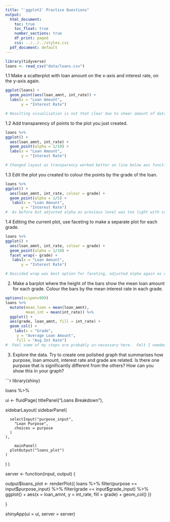 ```yaml
---
title: "`ggplot2` Practice Questions"
output:
  html_document:
    toc: true
    toc_float: true
    number_sections: true
    df_print: paged
    css: ../../../styles.css
  pdf_document: default
---
```


```r
library(tidyverse)
loans <- read_csv("data/loans.csv")
```

1.1	Make a scatterplot with loan amount on the x-axis and interest rate, on the y-axis again.
```r
ggplot(loans) +
  geom_point(aes(loan_amnt, int_rate)) +
  labs(x = "Loan Amount",
       y = "Interest Rate") 

# Resulting visualisation is not that clear due to sheer amount of data.  Biggest takeaway is the high density of low loan amounts with low/medium interest rate. Graph is overloaded in bottom left quadrant.

```

1.2	Add transparency of points to the plot you just created.
```r
loans %>% 
ggplot() +
  aes(loan_amnt, int_rate) +
  geom_point(alpha = 1/10) +
  labs(x = "Loan Amount",
       y = "Interest Rate") 

# Changed layout as transparency worked better on line below aes function.
```

1.3	Edit the plot you created to colour the points by the grade of the loan.
```r
loans %>% 
ggplot() +
  aes(loan_amnt, int_rate, colour = grade) +
  geom_point(alpha = 1/5) + 
   labs(x = "Loan Amount",
       y = "Interest Rate") 
#  As before but adjusted alpha as previous level was too light with colour added.

```

1.4	Editing the current plot, use faceting to make a separate plot for each grade.
```r
loans %>% 
ggplot() +
  aes(loan_amnt, int_rate, colour = grade) +
  geom_point(alpha = 1/10) + 
  facet_wrap(~ grade) +
   labs(x = "Loan Amount",
       y = "Interest Rate") 

# Deicided wrap was best option for faceting, adjusted alpha again as results not that pleasing.
```

2. Make a barplot where the height of the bars show the mean loan amount for each grade. Colour the bars by the mean interest rate in each grade.
```r
options(scipen=999)
loans %>% 
  mutate(mean_loan = mean(loan_amnt),
         mean_int = mean(int_rate)) %>% 
  ggplot() +
  aes(grade, loan_amnt, fill = int_rate) +
  geom_col() +
    labs(x = "Grade",
     y = "Average Loan Amount",
     fill = "Avg Int Rate")
#  Feel some of my steps are probably un-necessary here.  Felt I needed a mutate to get the mean but not 100% convinced. Options (scipen) added as numbers were in scientific format initially.
```



3. Explore the data. Try to create one polished graph that summarises how purpose, loan amount, interest rate and grade are related. Is there one purpose that is significantly different from the others? How can you show this in your graph?

<!-- Struggled with this one, tried all manner of plots, bars, etc but couldn't get all variables showing clearly & usefully, tried Shiny as a last resort almost and couldn't get that to work.  Not a good task for me this one! -->

```r
library(shiny)

loans %>% 

ui <- fluidPage(
  titlePanel("Loans Breakdown"),

  sidebarLayout(
    sidebarPanel(
      
      selectInput("purpose_input",
        "Loan Purpose",
        choices = purpose
      )
    ),

        mainPanel(
      plotOutput("loans_plot")
    )
  )
)

server <- function(input, output) {
  
  output$loans_plot <- renderPlot({
    loans %>%
      filter(purpose == input$purpose_input) %>%
      filter(grade == input$grade_input) %>%
      ggplot() +
      aes(x = loan_amnt, y = int_rate, fill = grade) +
      geom_col()
  })
  
}

shinyApp(ui = ui, server = server)




